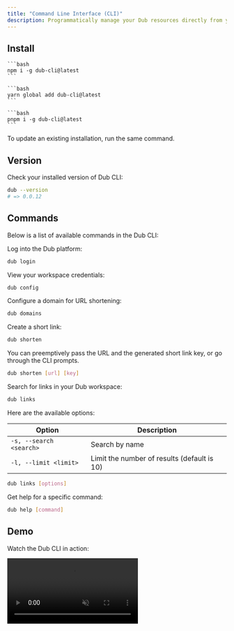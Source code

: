```yaml
---
title: "Command Line Interface (CLI)"
description: Programmatically manage your Dub resources directly from your terminal.
---
```


## Install

<Tabs>
  <Tab title="npm">

    ```bash
    npm i -g dub-cli@latest
    ```

  </Tab>
  <Tab title="yarn">
  
    ```bash
    yarn global add dub-cli@latest
    ```
  
  </Tab>
  <Tab title="pnpm">
  
    ```bash 
    pnpm i -g dub-cli@latest
    ```
  
  </Tab>
</Tabs>

<Info>To update an existing installation, run the same command.</Info>

## Version

Check your installed version of Dub CLI:

```bash
dub --version
# => 0.0.12
```

## Commands

Below is a list of available commands in the Dub CLI:

<AccordionGroup>

<Accordion title="dub login">

Log into the Dub platform:

```bash
dub login
```

</Accordion>

<Accordion title="dub config">

View your workspace credentials:

```bash
dub config
```

</Accordion>

<Accordion title="dub domains">

Configure a domain for URL shortening:

```bash
dub domains
```

</Accordion>

<Accordion title="dub shorten">

Create a short link:

```bash
dub shorten
```

You can preemptively pass the URL and the generated short link key, or go through the CLI prompts.

```bash
dub shorten [url] [key]
```

</Accordion>

<Accordion title="dub links">

Search for links in your Dub workspace:

```bash
dub links
```

Here are the available options:

| Option                  | Description                                 |
| ----------------------- | ------------------------------------------- |
| `-s, --search <search>` | Search by name                              |
| `-l, --limit <limit>`   | Limit the number of results (default is 10) |

```bash
dub links [options]
```

</Accordion>

<Accordion title="dub help">

Get help for a specific command:

```bash
dub help [command]
```

</Accordion>

</AccordionGroup>

## Demo

Watch the Dub CLI in action:

<video
  src="https://github.com/user-attachments/assets/2ce9fe51-68ab-4e6d-b08d-4da09c17f90e"
  loop
  autoPlay
  muted
  playsInline
/>
